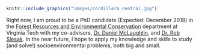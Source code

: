 \
\
```r
knitr::include_graphics("images/cordillera_central.jpg")
```

Right now, I am proud to be a PhD candidate (Expected: December 2018) in the [Forest Resources and Environmental Conservation](https://frec.vt.edu/) department at Virginia Tech with my co-advisors, [Dr. Daniel McLaughlin](https://frec.vt.edu/people/McLaughlin.html), and [Dr. Rob Slesak](https://mn.gov/frc/rob-slesak.html). In the near future, I hope to apply my knowledge and skills to study (and solve!) socioenvironmental problems, both big and small.

